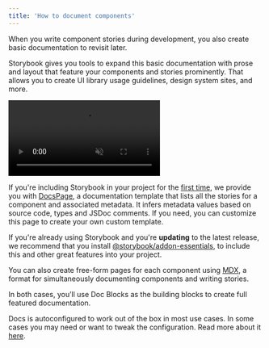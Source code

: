 ```yaml
---
title: 'How to document components'
---
```


When you write component stories during development, you also create basic documentation to revisit later.

Storybook gives you tools to expand this basic documentation with prose and layout that feature your components and stories prominently. That allows you to create UI library usage guidelines, design system sites, and more.

<video autoPlay muted playsInline loop>
  <source src="addon-docs-optimized.mp4" type="video/mp4" />
</video>

If you're including Storybook in your project for the [first time](../get-started/install.mdx), we provide you with [DocsPage](./docs-page.mdx), a documentation template that lists all the stories for a component and associated metadata. It infers metadata values based on source code, types and JSDoc comments. If you need, you can customize this page to create your own custom template.

If you're already using Storybook and you're **updating** to the latest release, we recommend that you install [@storybook/addon-essentials](https://www.npmjs.com/package/@storybook/addon-essentials), to include this and other great features into your project.

You can also create free-form pages for each component using [MDX](./mdx.mdx), a format for simultaneously documenting components and writing stories.

In both cases, you’ll use Doc Blocks as the building blocks to create full featured documentation.

Docs is autoconfigured to work out of the box in most use cases. In some cases you may need or want to tweak the configuration. Read more about it [here](https://storybook.js.org/addons/@storybook/addon-docs).
